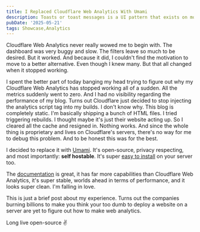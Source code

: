```yaml
---
title: I Replaced Cloudflare Web Analytics With Umami
description: Toasts or toast messages is a UI pattern that exists on most apps outthere. When we mention toasts in the web, the first instinct of most people is usually to reach for a library or an external package. I'm here to say that it's quite trivial to implement toasts in your web app.
pubDate: '2025-05-21'
tags: Showcase,Analytics
---
```


Cloudflare Web Analytics never really wowed me to begin with. The dashboard was very buggy and slow. The filters leave so much to be desired. But it worked. And because it did, I couldn't find the motivation to move to a better alternative. Even though I knew many. But that all changed when it stopped working.

I spent the better part of today banging my head trying to figure out why my Cloudflare Web Analytics has stopped working all of a sudden. All the metrics suddenly went to zero. And I had no visibility regarding the performance of my blog. Turns out Cloudflare just decided to stop injecting the analytics script tag into my builds. I don't know why. This blog is completely static. I'm basically shipping a bunch of HTML files. I tried triggering rebuilds. I thought maybe it's just their website acting up. So I cleared all the cache and resigned in. Nothing works. And since the whole thing is proprietary and lives on Cloudflare's servers, there's no way for me to debug this problem. And to be honest this was for the best.

I decided to replace it with [Umami](https://umami.is/docs). It's open-source, privacy respecting, and most importantly: **self hostable**. It's super [easy to install](https://umami.is/docs/install#installing-with-docker) on your server too.

The [documentation](https://umami.is/docs) is great, it has far more capabilities than Cloudflare Web Analytics, it's super stable, worlds ahead in terms of performance, and it looks super clean. I'm falling in love.

This is just a brief post about my experience. Turns out the companies burning billions to make you think your too dumb to deploy a website on a server are yet to figure out how to make web analytics.

Long live open-source ✌️

